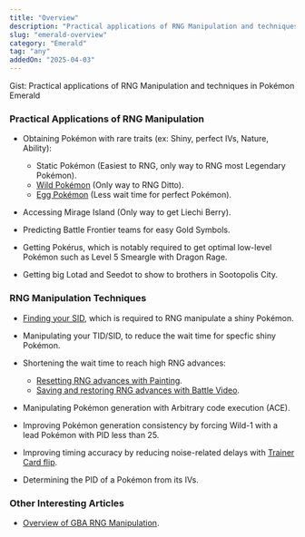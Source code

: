 ```yaml
---
title: "Overview"
description: "Practical applications of RNG Manipulation and techniques in Pokémon Emerald"
slug: "emerald-overview"
category: "Emerald"
tag: "any"
addedOn: "2025-04-03"
---
```


<Gist>
  Gist: Practical applications of RNG Manipulation and techniques in Pokémon
  Emerald
</Gist>

### Practical Applications of RNG Manipulation

- Obtaining Pokémon with rare traits (ex: Shiny, perfect IVs, Nature, Ability):

  - Static Pokémon (Easiest to RNG, only way to RNG most Legendary Pokémon).
  - [Wild Pokémon](/retail-emerald-wild) (Only way to RNG Ditto).
  - [Egg Pokémon](/emulator-emerald-egg) (Less wait time for perfect Pokémon).

- Accessing Mirage Island (Only way to get Liechi Berry).

- Predicting Battle Frontier teams for easy Gold Symbols.

- Getting Pokérus, which is notably required to get optimal low-level Pokémon such as Level 5 Smeargle with Dragon Rage.

- Getting big Lotad and Seedot to show to brothers in Sootopolis City.

### RNG Manipulation Techniques

- [Finding your SID](/gen3-sid), which is required to RNG manipulate a shiny Pokémon.

- Manipulating your TID/SID, to reduce the wait time for specfic shiny Pokémon.

- Shortening the wait time to reach high RNG advances:

  - [Resetting RNG advances with Painting](/emerald-painting-rng).
  - [Saving and restoring RNG advances with Battle Video](/e-tips-rng).

- Manipulating Pokémon generation with Arbitrary code execution (ACE).

- Improving Pokémon generation consistency by forcing Wild-1 with a lead Pokémon with PID less than 25.

- Improving timing accuracy by reducing noise-related delays with [Trainer Card flip](/e-tips-rng).

- Determining the PID of a Pokémon from its IVs.

### Other Interesting Articles

- [Overview of GBA RNG Manipulation](/gba-overview).
